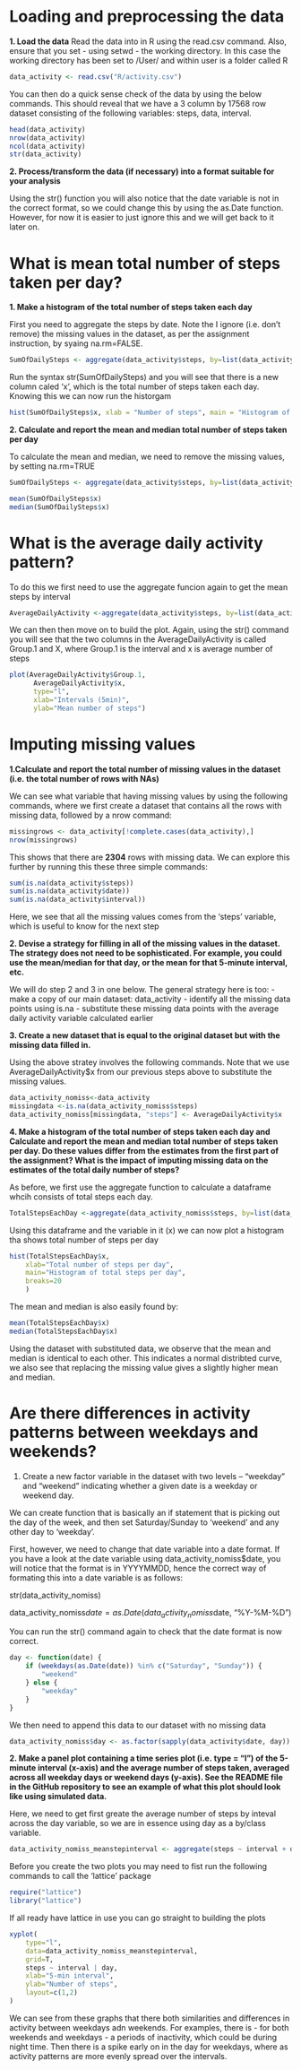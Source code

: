 
# Loading and preprocessing the data

**1. Load the data**
Read the data into in R using the read.csv command. Also, ensure that you set - using setwd - the working directory. In this case the working directory has been set to /User/ and within user is a folder called R

```r
data_activity <- read.csv("R/activity.csv")
```

You can then do a quick sense check of the data by using the below commands. This should reveal that we have a 3 column by 17568 row dataset consisting of the following variables: steps, data, interval.

```r
head(data_activity)
nrow(data_activity)
ncol(data_activity)
str(data_activity)
```


**2. Process/transform the data (if necessary) into a format suitable for your analysis**

Using the str() function you will also notice that the date variable is not in the correct format, so we could  change this by using the as.Date function.
However, for now it is easier to just ignore this and we will get back to it later on.


# What is mean total number of steps taken per day?

**1. Make a histogram of the total number of steps taken each day**

First you need to aggregate the steps by date. Note the I ignore (i.e. don't remove) the missing values in the dataset, as per the assignment instruction, by syaing na.rm=FALSE.

```r
SumOfDailySteps <- aggregate(data_activity$steps, by=list(data_activity$date), FUN=sum, na.rm=FALSE)
```

Run the syntax str(SumOfDailySteps) and you will see that there is a new column caled 'x', which is the total number of steps taken each day. Knowing this we can now run the historgam

```r
hist(SumOfDailySteps$x, xlab = "Number of steps", main = "Histogram of the total number of steps taken each day")
```


**2. Calculate and report the mean and median total number of steps taken per day**

To calculate the mean and median, we need to remove  the missing values, by setting na.rm=TRUE

```r
SumOfDailySteps <- aggregate(data_activity$steps, by=list(data_activity$date), FUN=sum, na.rm=TRUE)

mean(SumOfDailySteps$x)
median(SumOfDailySteps$x)
```

# What is the average daily activity pattern?

To do this we first need to use the aggregate funcion again to get the mean steps by interval

```r
AverageDailyActivity <-aggregate(data_activity$steps, by=list(data_activity$interval), FUN=mean, na.rm=TRUE)
```

We can then then move on to build the plot. Again, using the str() command you will see that the two columns in the AverageDailyActivity is called Group.1 and X, where Group.1 is the interval and x is average number of steps

```r
plot(AverageDailyActivity$Group.1,
      AverageDailyActivity$x, 
      type="l", 
      xlab="Intervals (5min)", 
      ylab="Mean number of steps")
```


# Imputing missing values
**1.Calculate and report the total number of missing values in the dataset (i.e. the total number of rows with NAs)**

We can see what variable that having missing values by using the following commands, where we first create a dataset that contains all the rows with missing data, followed by a nrow command:

```r
missingrows <- data_activity[!complete.cases(data_activity),]
nrow(missingrows)
```

This shows that there are **2304** rows with missing data. We can explore this further by running this these three simple commands:

```r
sum(is.na(data_activity$steps))
sum(is.na(data_activity$date))
sum(is.na(data_activity$interval))
```

Here, we see that all the missing values comes from the 'steps' variable, which is useful to know for the next step

**2. Devise a strategy for filling in all of the missing values in the dataset. The strategy does not need to be sophisticated. For example, you could use the mean/median for that day, or the mean for that 5-minute interval, etc.**

We will do step 2 and 3 in one below. The general strategy here is too:
- make a copy of our main dataset: data_activity
- identify all the missing data points using is.na
- substitute these missing data points with the average daily activity variable calculated earlier

**3. Create a new dataset that is equal to the original dataset but with the missing data filled in.**

Using the above stratey involves the following commands. Note that we use AverageDailyActivity$x from our previous steps above to substitute the missing values.

```r
data_activity_nomiss<-data_activity
missingdata <-is.na(data_activity_nomiss$steps)
data_activity_nomiss[missingdata, "steps"] <- AverageDailyActivity$x
```

**4. Make a histogram of the total number of steps taken each day and Calculate and report the mean and median total number of steps taken per day. Do these values differ from the estimates from the first part of the assignment? What is the impact of imputing missing data on the estimates of the total daily number of steps?**

As before, we first use the aggregate function to calculate a dataframe whcih consists of total steps each day.

```r
TotalStepsEachDay <-aggregate(data_activity_nomiss$steps, by=list(data_activity_nomiss$date), FUN=sum)
```

Using this dataframe and the variable in it (x) we can now plot a histogram tha shows total number of steps per day

```r
hist(TotalStepsEachDay$x, 
    xlab="Total number of steps per day",
    main="Histogram of total steps per day",
    breaks=20
    )
```

The mean and median is also easily found by:

```r
mean(TotalStepsEachDay$x)
median(TotalStepsEachDay$x)
```

Using the dataset with substituted data, we observe that the mean and median is identical to each other. This indicates a normal distribted curve, we also see that replacing the missing value gives a slightly higher mean and median.



# Are there differences in activity patterns between weekdays and weekends?

1. Create a new factor variable in the dataset with two levels – “weekday” and “weekend” indicating whether a given date is a weekday or weekend day.

We can create function that is basically an if statement that is picking out the day of the week, and then set Saturday/Sunday to 'weekend' and any other day to 'weekday'.

First, however, we need to change that date variable into a date format.  If you have a look at the date variable using data_activity_nomiss$date, you will notice that the format is in YYYYMMDD, hence the correct way of formating this into a date variable is as follows:

str(data_activity_nomiss)

data_activity_nomiss$date = as.Date(data_activity_nomiss$date, "%Y-%M-%D")

You can run the str() command again to check that the date format is now correct.

```r
day <- function(date) {
    if (weekdays(as.Date(date)) %in% c("Saturday", "Sunday")) {
        "weekend"
    } else {
        "weekday"
    }
}
```

We then need to append this data to our dataset with no missing data

```r
data_activity_nomiss$day <- as.factor(sapply(data_activity$date, day))
```
**2. Make a panel plot containing a time series plot (i.e. type = "l") of the 5-minute interval (x-axis) and the average number of steps taken, averaged across all weekday days or weekend days (y-axis). See the README file in the GitHub repository to see an example of what this plot should look like using simulated data.**

Here, we need to get first greate the average number of steps by inteval across the day variable, so we are in essence using day as a by/class variable. 

```r
data_activity_nomiss_meanstepinterval <- aggregate(steps ~ interval + day, data=data_activity_nomiss, FUN=mean)
```

Before you create the two plots you may need to fist run the following commands to call the 'lattice' package

```r
require("lattice") 
library("lattice") 
```

If all ready have lattice in use you can go straight to building the plots

```r
xyplot(
    type="l",
    data=data_activity_nomiss_meanstepinterval,
    grid=T,
    steps ~ interval | day,
    xlab="5-min interval",
    ylab="Number of steps",
    layout=c(1,2)
)
```

We can see from these graphs that there both similarities and differences in activity between weekdays adn weekends. For examples, there is - for both weekends and weekdays - a periods of inactivity, which could be during night time. Then there is a spike early on in the day for weekdays, where as activity patterns are more evenly spread over the intervals. 

